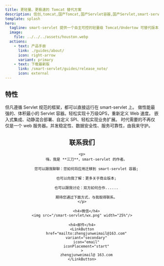 ```yaml
---
title: 更轻量、更极速的 Tomcat 替代方案
description: 信创,tomcat,国产Tomcat,国产Servlet容器,国产Servlet,smart-servlet,smartservlet,undertow,jetty,自研,自研Tomcat
template: splash
hero:
  tagline: smart-servlet 提供一个自主可控的轻量级 Tomcat/Undertow 可替代版本，重新定义下一代 Servlet 容器!
  image:
    file: ../../../assets/houston.webp
  actions:
    - text: 产品手册
      link: ./guides/about/
      icon: right-arrow
      variant: primary
    - text: 下载最新版
      link: /smart-servlet/guides/release_note/
      icon: external
---
```




## 特性

<CardGrid stagger>
	<Card title="全生态适配" icon="seti:favicon">
       但凡遵循 Servlet 规范的框架，都可以直接运行在 smart-servlet 上。
	</Card>
	<Card title="技术至上" icon="rocket">
		做性能最强的、体积最小的 Servlet 容器。轻松实现十万级QPS，重新定义 Web 速度。
	</Card>
	<Card title="灵活扩展" icon="puzzle">
		嵌入式集成、动静混合部署、自定义 SPI、轻松实现业务扩展。
	</Card>
	<Card title="安全可靠" icon="seti:lock">
		时代需要的不再仅仅是一个 web 服务器。并发稳定性、数据安全性、服务可靠性，由我来守护。
	</Card>
</CardGrid>

<center>
<h2>联系我们</h2>

    <p>
        嗨，我是 **三刀**，smart-servlet 的作者。

        您可以跟我聊聊：您如何将应用迁移到 smart-servlet 容器;

        也可以向我了解：更多关于商业版本;

        也可以跟我讨论：双方如何合作......

        期待您通过下面方式，与我取得联系。
    </p>

        <h4>微信</h4>
    <img src="/smart-servlet/wx.png" width="25%"/>

    <h4>邮件</h4>
    <LinkButton
        href="mailto:zhengjunweimail@163.com"
        variant="secondary"
        icon="email"
        iconPlacement="start"
    >
        zhengjunweimail@ 163.com
    </LinkButton>
</center>